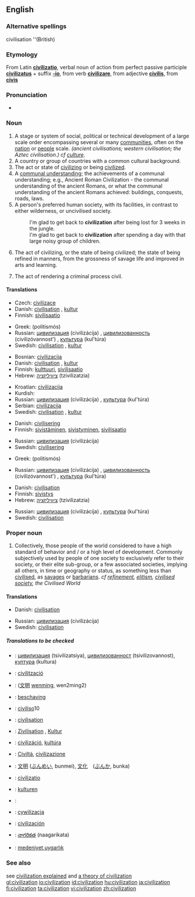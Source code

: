 {{wikipedia}}
==English==

===Alternative spellings===
civilisation  ''(British)

===Etymology===
From Latin '''[[civilizatio]]''', verbal noun of action from perfect passive participle '''[[civilizatus]]''' + suffix '''[[-io]]''', from verb '''[[civilizare]]''', from adjective '''[[civilis]]''', from '''[[civis]]'''

===Pronunciation===
*{{audio|en-us-civilization.ogg|Audio (US)}}

===Noun===
{{en-noun}}

# A stage or system of social, political or technical development of a large scale order encompassing several or many [[community|communities]], often on the [[nation]] or [[people]] scale. ''(ancient civilisations; western civilisation; the Aztec civilisation.) cf [[culture]]''.
# A country or group of countries with a common cultural background.
# The act or state of [[civilize|civilizing]] or being [[civilize|civilized]].
# A [[communal understanding]]; the achievements of a communal understanding; e.g., Ancient Roman Civilization - the communal understanding of the ancient Romans, or what the communal understanding  of the ancient Romans achieved: buildings, conquests, roads, laws.
# A person's preferred human society, with its facilities, in contrast to either wilderness, or uncivilised society.
#:I'm glad to get back to '''civilization''' after being lost for 3 weeks in the jungle.
#:I'm glad to get back to '''civilization''' after spending a day with that large noisy group of children.
# {{obsolete}} The act of civilizing, or the state of being civilized; the state of being refined in manners, from the grossness of savage life and improved in arts and learning.
# {{obsolete}} The act of rendering a criminal process civil.

====Translations====
{{trans-top|an advanced state of society}}
*Czech: [[civilizace]] {{f}}
*Danish: [[civilisation]] {{c}}, [[kultur]] {{c}}
*Finnish: [[sivilisaatio]]
{{trans-mid}}
*Greek: {{t|el|πολιτισμός|m}} (politismós)
*Russian: [[цивилизация]] (civilizácija) {{f}}, [[цивилизованность]] (civilizóvannost') {{f}}, [[культура]] (kul'túra) {{f}}
*Swedish: [[civilisation]] {{c}}, [[kultur]] {{c}}
{{trans-bottom}}

{{trans-top|a group of people or country with a common cultural background}}
*Bosnian: [[civilizacija]]
*Danish: [[civilisation]] {{c}}, [[kultur]] {{c}}
*Finnish: [[kulttuuri]], [[sivilisaatio]]
*Hebrew: [[ציוויליזציה]] (tzivilizatzia) {{f}}
{{trans-mid}}
*Kroatian: [[civilizacija]]
*Kurdish: {{KUchar|[[ئاوه‌دانی]]}}
*Russian: [[цивилизация]] (civilizácija) {{f}}, [[культура]] (kul'túra) {{f}}
*Serbian: [[civilizacija]]
*Swedish: [[civilisation]] {{c}}, [[kultur]] {{c}}
{{trans-bottom}}

{{trans-top|the act or state of being civilized}}
*Danish: [[civilisering]] {{c}}
*Finnish: [[sivistää|sivistäminen]], [[sivistyä|sivistyminen]], [[sivilisaatio]]
{{trans-mid}}
*Russian: [[цивилизация]] (civilizácija) {{f}}
*Swedish: [[civilisering]] {{c}}
{{trans-bottom}}

{{trans-top|the achievements of communal understanding}}
*Greek: {{t|el|πολιτισμός|m}} (politismós)
{{trans-mid}}
*Russian: [[цивилизация]] (civilizácija) {{f}}, [[цивилизованность]] (civilizóvannost') {{f}}, [[культура]] (kul'túra) {{f}}
{{trans-bottom}}

{{trans-top|preferred human society}}
*Danish: [[civilisation]] {{c}}
*Finnish: [[sivistys]]
*Hebrew: [[ציוויליזציה]] (tzivilizatzia) {{f}}
{{trans-mid}}
*Russian: [[цивилизация]] (civilizácija) {{f}}, [[культура]] (kul'túra) {{f}}
*Swedish: [[civilisation]] {{c}}
{{trans-bottom}}

===Proper noun===
{{en-proper noun}}

# Collectively, those people of the world considered to have a high standard of behavior and / or a high level of development. Commonly subjectively used by people of one society to exclusively refer to their society, or their elite sub-group, or a few associated societies, implying all others, in time or geography or status, as something less than [[civilise|civilised]], as [[savage|savages]] or [[barbarian|barbarians]]. ''cf [[refinement]], [[elitism]], [[civilised society]], the Civilised World''

====Translations====
{{trans-top|people of the world considered to have a high standard of behavior}}
*Danish: [[civilisation]] {{c}}
{{trans-mid}}
*Russian: [[цивилизация]] (civilizácija) {{f}}
*Swedish: [[civilisation]] {{c}}
{{trans-bottom}}

=====Translations to be checked=====
{{checktrans}}
<!--Please remove this section once all the words are moved to their appropriate translation table above-->
{{trans-top|translation to be checked}}
*{{ttbc|Bulgarian}}: [[цивилизация]] (tsivilizatsiya), [[цивилизованност]] (tsivilizovannost), [[култура]] (kultura)
*{{ttbc|Catalan}}: [[civilització]]
*{{ttbc|Chinese}}: ([[文明]] [[wenming]], wen2ming2)
*{{ttbc|Dutch}}: [[beschaving]]
*{{ttbc|Esperanto}}: [[civiliso]]10
*{{ttbc|French}}: [[civilisation]]
*{{ttbc|German}}: [[Zivilisation]] {{f}}, [[Kultur]] {{f}}
{{trans-mid}}
*{{ttbc|Hungarian}}: [[civilizáció]], [[kultúra]]
*{{ttbc|Italian}}: [[Civiltà]], [[civilizazione]]
*{{ttbc|Japanese}}: [[文明]] ([[ぶんめい]], bunmei), [[文化]]　([[ぶんか]], bunka)
*{{ttbc|Latin}}: [[civilizatio]]
*{{ttbc|Norwegian}}: [[kulturen]] {{f}}
*{{ttbc|Persian}}: {{FAchar|[[تمدن|تمدّن]]}}
*{{ttbc|Polish}}: [[cywilizacja]]
*{{ttbc|Spanish}}: [[civilización]]
*{{ttbc|Telugu}}: [[నాగరికత]] (naagarikata)
*{{ttbc|Turkish}}: [[medeniyet]],[[uygarlık]]
{{trans-bottom}}

===See also===
see [http://www.ourcivilisation.com/define.htm civilization explained]
and [http://www.ourcivilisation.com/theory.htm a theory of civilization]<br>

[[gl:civilization]]
[[io:civilization]]
[[id:civilization]]
[[hu:civilization]]
[[ja:civilization]]
[[fi:civilization]]
[[ta:civilization]]
[[vi:civilization]]
[[zh:civilization]]